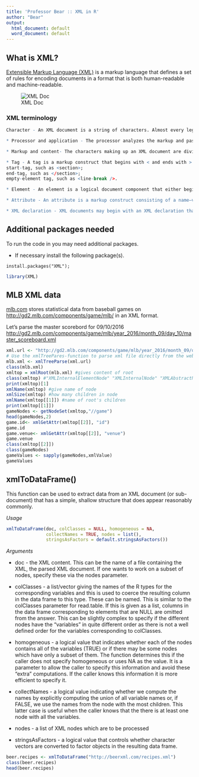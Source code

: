 ```yaml
---
title: 'Professor Bear :: XML in R'
author: "Bear"
output:
  html_document: default
  word_document: default
---
```


## What is XML?

[Extensible Markup Language (XML)](https://en.wikipedia.org/wiki/XML) is a markup language that defines a set of rules for encoding documents in a format that is both human-readable and machine-readable. 

![XML Doc](http://54.198.163.24/YouTube/MachineLearning/IMG/XML.png) 

### XML terminology

```r
Character - An XML document is a string of characters. Almost every legal Unicode character may appear in an XML document.

* Processor and application - The processor analyzes the markup and passes structured information to an application. The specification places requirements on what an XML processor must do and not do, but the application is outside its scope. The processor (as the specification calls it) is often referred to colloquially as an XML parser.  

* Markup and content- The characters making up an XML document are divided into markup and content, which may be distinguished by the application of simple syntactic rules. Generally, strings that constitute markup either begin with the character < and end with a >, or they begin with the character & and end with a ;. Strings of characters that are not markup are content. However, in a CDATA section, the delimiters <![CDATA[ and ]]> are classified as markup, while the text between them is classified as content. In addition, whitespace before and after the outermost element is classified as markup.  

* Tag - A tag is a markup construct that begins with < and ends with >. Tags come in three flavors:
start-tag, such as <section>;
end-tag, such as </section>;
empty-element tag, such as <line-break />.  

* Element - An element is a logical document component that either begins with a start-tag and ends with a matching end-tag or consists only of an empty-element tag. The characters between the start-tag and end-tag, if any, are the element's content, and may contain markup, including other elements, which are called child elements. An example is <greeting>Hello, world!</greeting>. Another is <line-break />.  

* Attribute - An attribute is a markup construct consisting of a name–value pair that exists within a start-tag or empty-element tag. An example is <img src="bear.jpg" alt="bear" />, where the name of the attributes are "src" and "alt" and their values are "bear.jpg" and "bear" respectively. Another example is <step number="3">Connect A to B.</step>, where the name of the attribute is "number" and its value is "3". An XML attribute can only have a single value and each attribute can appear at most once on each element. In the common situation where a list of multiple values is desired, this must be done by encoding the list into a well-formed XML attribute[note 1] with some format beyond what XML defines itself. Usually this is either a comma or semi-colon delimited list or, if the individual values are known not to contain spaces,[note 2] a space-delimited list can be used. <div class="inner greeting-box">Welcome!</div>, where the attribute "class" has both the value "inner greeting-box" and also indicates the two CSS class names "inner" and "greeting-box".   

* XML declaration - XML documents may begin with an XML declaration that describes some information about themselves. An example is <?xml version="1.0" encoding="UTF-8"?>.
```

## Additional packages needed
 
To run the code in you may need additional packages.

* If necessary install the following package(s).  

`install.packages("XML"); `  
   

```r
library(XML)
```


## MLB XML data

[mlb.com](mlb.com) stores statistical data from baseball games on [http://gd2.mlb.com/components/game/mlb/](http://gd2.mlb.com/components/game/mlb/) in an XML format.

Let's parse the master scorebord for 09/10/2016 
[http://gd2.mlb.com/components/game/mlb/year_2016/month_09/day_10/master_scoreboard.xml](http://gd2.mlb.com/components/game/mlb/year_2016/month_09/day_10/master_scoreboard.xml)

```r
xml.url <- "http://gd2.mlb.com/components/game/mlb/year_2016/month_09/day_10/master_scoreboard.xml"
# Use the xmlTreePares-function to parse xml file directly from the web
mlb.xml <- xmlTreeParse(xml.url)
class(mlb.xml)
xmltop = xmlRoot(mlb.xml) #gives content of root
class(xmltop) #"XMLInternalElementNode" "XMLInternalNode" "XMLAbstractNode"
print(xmltop)[1]
xmlName(xmltop) #give name of node
xmlSize(xmltop) #how many children in node
xmlName(xmltop[[1]]) #name of root's children
print(xmltop[[1]])
gameNodes <- getNodeSet(xmltop,"//game")
head(gameNodes,2)
game.id<- xmlGetAttr(xmltop[[2]], "id")
game.id
game.venue<- xmlGetAttr(xmltop[[2]], "venue")
game.venue
class(xmltop[[2]])
class(gameNodes)
gameValues <- sapply(gameNodes,xmlValue)
gameValues
```

## xmlToDataFrame() 

This function can be used to extract data from an XML document (or sub-document) that has a simple, shallow structure that does appear reasonably commonly. 

*Usage* 

```r
xmlToDataFrame(doc, colClasses = NULL, homogeneous = NA,
               collectNames = TRUE, nodes = list(),
               stringsAsFactors = default.stringsAsFactors())
```

*Arguments*

* doc	- the XML content. This can be the name of a file containing the XML, the parsed XML document. If one wants to work on a subset of nodes, specify these via the nodes parameter.

* colClasses - a list/vector giving the names of the R types for the corresponding variables and this is used to coerce the resulting column in the data frame to this type. These can be named. This is similar to the colClasses parameter for read.table. If this is given as a list, columns in the data frame corresponding to elements that are NULL are omitted from the answer. This can be slightly complex to specify if the different nodes have the "variables" in quite different order as there is not a well defined order for the variables corresponding to colClasses.

* homogeneous	- a logical value that indicates whether each of the nodes contains all of the variables (TRUE) or if there may be some nodes which have only a subset of them. The function determines this if the caller does not specify homogeneous or uses NA as the value. It is a parameter to allow the caller to specify this information and avoid these "extra" computations. If the caller knows this information it is more efficient to specify it.

* collectNames - a logical value indicating whether we compute the names by explicitly computing the union of all variable names or, if FALSE, we use the names from the node with the most children. This latter case is useful when the caller knows that the there is at least one node with all the variables.

* nodes	- a list of XML nodes which are to be processed

* stringsAsFactors - a logical value that controls whether character vectors are converted to factor objects in the resulting data frame.


```r

beer.recipes <- xmlToDataFrame("http://beerxml.com/recipes.xml")
class(beer.recipes)
head(beer.recipes)
```


```




```
